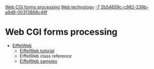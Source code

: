 [[Property:title|Web CGI forms processing]]
[[Property:link_title|Web technology]]
[[Property:weight|-7]]
[[Property:uuid|2b54659c-c982-239b-a9d9-003f3868c49f]]
= Web CGI forms processing =
* [[EiffelWeb Library|EiffelWeb]]
** [[EiffelWeb Content|EiffelWeb tutorial]]
** EiffelWeb class reference
** [[EiffelWeb Sample|EiffelWeb samples]]

